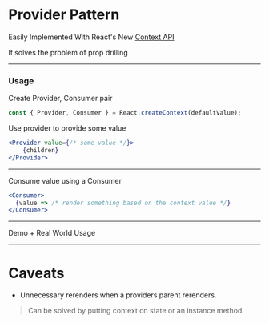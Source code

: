 # Provider Pattern

Easily Implemented With React's New [Context API](https://reactjs.org/docs/context.html)

It solves the problem of prop drilling

---

### Usage
Create Provider, Consumer pair

```jsx
const { Provider, Consumer } = React.createContext(defaultValue);
```
Use provider to provide some value
```jsx
<Provider value={/* some value */}>
    {children}
</Provider>
```
---

Consume value using a Consumer
```jsx
<Consumer>
  {value => /* render something based on the context value */}
</Consumer>
```

---
Demo + Real World Usage

---
# Caveats

- Unnecessary rerenders when a providers parent rerenders. 
> Can be solved by putting context on state or an instance method